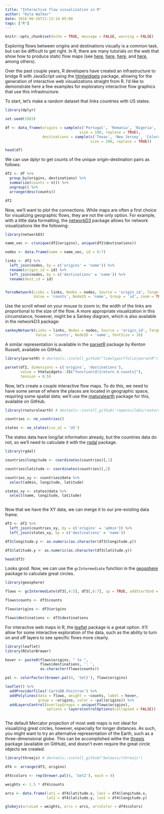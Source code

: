 ```yaml
---
title: "Interactive flow visualization in R"
author: "Kyle Walker"
date: 2016-06-26T21:13:14-05:00
tags: ["R"]
---
```


```r
knitr::opts_chunk$set(echo = TRUE, message = FALSE, warning = FALSE)
```

Exploring flows between origins and destinations visually is a common task, but can be difficult to get right.  In R, there are many tutorials on the web that show how to produce static flow maps (see [here](https://github.com/rafapereirabr/flow-map-in-r-ggplot), [here](http://web.stanford.edu/~cengel/cgi-bin/anthrospace/great-circles-on-a-recentered-worldmap-in-ggplot), [here](https://flowingdata.com/2011/05/11/how-to-map-connections-with-great-circles/), and [here](http://robinlovelace.net/2014/06/22/great-circles-in-rworldmap-ggplot2.html), among others). 

Over the past couple years, R developers have created an infrastructure to bridge R with JavaScript using the [htmlwidgets](http://www.htmlwidgets.org/) package, allowing for the generation of interactive web visualizations straight from R.  I'd like to demonstrate here a few examples for exploratory interactive flow graphics that use this infrastructure.  

To start, let's make a random dataset that links countries with US states.  

```r

library(dplyr)

set.seed(1983)

df <- data_frame(origins = sample(c('Portugal', 'Romania', 'Nigeria', 'Peru'), 
                                  size = 100, replace = TRUE), 
                 destinations = sample(c('Texas', 'New Jersey', 'Colorado', 'Minnesota'), 
                                       size = 100, replace = TRUE))

head(df)
```

We can use dplyr to get counts of the unique origin-destination pairs as follows: 

```r
df2 <- df %>%
  group_by(origins, destinations) %>%
  summarize(counts = n()) %>%
  ungroup() %>%
  arrange(desc(counts))

df2

```

Now, we'll want to plot the connections.  While maps are often a first choice for visualizing geographic flows, they are not the only option.  For example, with a little data formatting, the [networkD3](http://christophergandrud.github.io/networkD3/) package allows for network visualizations like the following: 

```r
library(networkD3)

name_vec <- c(unique(df2$origins), unique(df2$destinations))

nodes <- data.frame(name = name_vec, id = 0:7)

links <- df2 %>%
  left_join(nodes, by = c('origins' = 'name')) %>%
  rename(origin_id = id) %>%
  left_join(nodes, by = c('destinations' = 'name')) %>%
  rename(dest_id = id)


forceNetwork(Links = links, Nodes = nodes, Source = 'origin_id', Target = 'dest_id', 
             Value = 'counts', NodeID = 'name', Group = 'id', zoom = TRUE)
```

Use the scroll wheel on your mouse to zoom in; the width of the links are proportional to the size of the flow.  A more appropriate visualization in this circumstance, however, might be a Sankey diagram, which is also available in the networkD3 package: 

```r

sankeyNetwork(Links = links, Nodes = nodes, Source = 'origin_id', Target = 'dest_id', 
              Value = 'counts', NodeID = 'name', fontSize = 16)

```

A similar representation is available in the [parsetR](https://github.com/timelyportfolio/parsetR) package by Kenton Russell, available on GitHub.  

```r
library(parsetR) # devtools::install_github("timelyportfolio/parsetR")

parset(df2, dimensions = c('origins', 'destinations'), 
       value = htmlwidgets::JS("function(d){return d.counts}"), 
       tension = 0.5)
```

Now, let's create a couple interactive flow maps.  To do this, we need to have some sense of where the places are located in geographic space, requiring some spatial data; we'll use the [rnaturalearth](https://github.com/ropenscilabs/rnaturalearth) package for this, available on GitHub.  

```r

library(rnaturalearth) # devtools::install_github('ropenscilabs/rnaturalearth')

countries <- ne_countries()

states <- ne_states(iso_a2 = 'US')
```

The states data have long/lat information already, but the countries data do not, so we'll need to calculate it with the [rgdal](https://cran.r-project.org/web/packages/rgdal/index.html) package.  

```r

library(rgdal)

countries$longitude <- coordinates(countries)[,1]

countries$latitude <- coordinates(countries)[,2]

countries_xy <- countries@data %>%
  select(admin, longitude, latitude)

states_xy <- states@data %>%
  select(name, longitude, latitude)
  
```

Now that we have the XY data, we can merge it to our pre-existing data frame.  

```r

df3 <- df2 %>%
  left_join(countries_xy, by = c('origins' = 'admin')) %>%
  left_join(states_xy, by = c('destinations' = 'name'))

df3$longitude.y <- as.numeric(as.character(df3$longitude.y))

df3$latitude.y <- as.numeric(as.character(df3$latitude.y))

head(df3)

```

Looks good.  Now, we can use the `gcIntermediate` function in the [geosphere](https://cran.r-project.org/web/packages/geosphere/index.html) package to calculate great circles. 

```r

library(geosphere)

flows <- gcIntermediate(df3[,4:5], df3[,6:7], sp = TRUE, addStartEnd = TRUE)

flows$counts <- df3$counts

flows$origins <- df3$origins

flows$destinations <- df3$destinations

```

For interactive web maps in R, the [leaflet](http://rstudio.github.io/leaflet/) package is a great option.  It'll allow for some interactive exploration of the data, such as the ability to turn on and off layers to see specific flows more clearly.  

```r

library(leaflet)
library(RColorBrewer)

hover <- paste0(flows$origins, " to ", 
                flows$destinations, ': ', 
                as.character(flows$counts))

pal <- colorFactor(brewer.pal(4, 'Set2'), flows$origins)

leaflet() %>%
  addProviderTiles('CartoDB.Positron') %>%
  addPolylines(data = flows, weight = ~counts, label = hover, 
               group = ~origins, color = ~pal(origins)) %>%
  addLayersControl(overlayGroups = unique(flows$origins), 
                   options = layersControlOptions(collapsed = FALSE))
  

```

The default Mercator projection of most web maps is not ideal for visualizing great circles, however, especially for longer distances.  As such, you might want to try an alternative representation of the Earth, such as a three-dimensional globe.  This can be accomplished withe the [threejs](https://github.com/bwlewis/rthreejs) package (available on GitHub), and doesn't even require the great circle objects we created.  

```r

library(threejs) # devtools::install_github("bwlewis/rthreejs")

df4 <- arrange(df3, origins)

df4$colors <- rep(brewer.pal(4, 'Set2'), each = 4)

weights <- 1.5 * df4$counts

arcs <- data.frame(lat1 = df4$latitude.x, lon1 = df4$longitude.x, 
                   lat2 = df4$latitude.y, lon2 = df4$longitude.y)

globejs(arcsLwd = weights, arcs = arcs, arcsColor = df4$colors)
```


